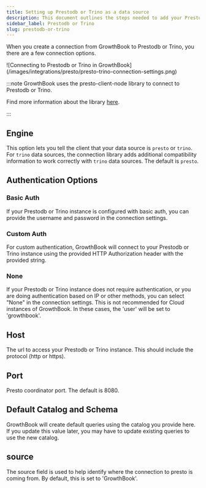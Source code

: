 ```yaml
---
title: Setting up Prestodb or Trino as a data source
description: This document outlines the steps needed to add your Prestodb or Trino database to GrowthBook.
sidebar_label: Prestodb or Trino
slug: prestodb-or-trino
---
```



When you create a connection from GrowthBook to Prestodb or Trino, you there are a few connection options.

<MaxWidthImage maxWidth={500}>
![Connecting to Prestodb or Trino in GrowthBook](/images/integrations/presto/presto-trino-connection-settings.png)
</MaxWidthImage>

:::note GrowthBook uses the presto-client-node library to connect to Prestodb or Trino.

Find more information about the library [here](https://www.npmjs.com/package/presto-client).

:::

## Engine

This option lets you tell the client that your data source is `presto` or `trino`. For `trino` data sources, the connection
library adds additional compatibility information to work correctly with `trino` data sources. The default is `presto`.

## Authentication Options

### Basic Auth

If your Prestodb or Trino instance is configured with basic auth, you can provide the username and password in the connection
settings.

### Custom Auth

For custom authentication, GrowthBook will connect to your Prestodb or Trino instance using the provided HTTP Authorization
header with the provided string.

### None

If your Prestodb or Trino instance does not require authentication, or you are doing authentication based on IP or other
methods, you can select "None" in the connection settings. This is not recommended for Cloud instances of GrowthBook. In
these cases, the 'user' will be set to 'growthbook'.

## Host

The url to access your Prestodb or Trino instance. This should include the protocol (http or https).

## Port

Presto coordinator port. The default is 8080.

## Default Catalog and Schema

GrowthBook will create default queries using the catalog you provide here. If you update this value later, you
may have to update existing queries to use the new catalog.

## source

The source field is used to help identify where the connection to presto is coming from. By default, this is set to
'GrowthBook'.
